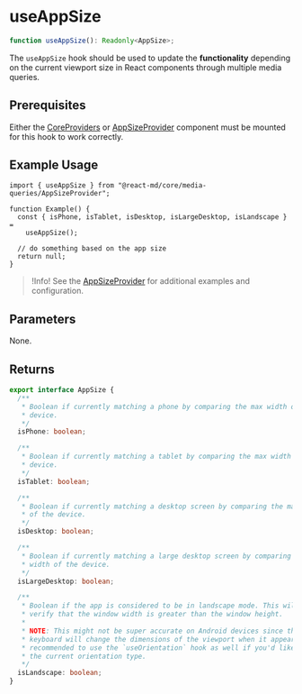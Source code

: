 # useAppSize

```ts
function useAppSize(): Readonly<AppSize>;
```

The `useAppSize` hook should be used to update the **functionality** depending
on the current viewport size in React components through multiple media queries.

## Prerequisites

Either the [CoreProviders](/components/core-providers) or
[AppSizeProvider](/components/app-size-provider) component must be mounted for
this hook to work correctly.

## Example Usage

```tsx
import { useAppSize } from "@react-md/core/media-queries/AppSizeProvider";

function Example() {
  const { isPhone, isTablet, isDesktop, isLargeDesktop, isLandscape } =
    useAppSize();

  // do something based on the app size
  return null;
}
```

> !Info! See the [AppSizeProvider](/components/app-size-provider) for additional examples and configuration.

## Parameters

None.

## Returns

```ts disableScroll disableTransform
export interface AppSize {
  /**
   * Boolean if currently matching a phone by comparing the max width of the
   * device.
   */
  isPhone: boolean;

  /**
   * Boolean if currently matching a tablet by comparing the max width of the
   * device.
   */
  isTablet: boolean;

  /**
   * Boolean if currently matching a desktop screen by comparing the max width
   * of the device.
   */
  isDesktop: boolean;

  /**
   * Boolean if currently matching a large desktop screen by comparing the max
   * width of the device.
   */
  isLargeDesktop: boolean;

  /**
   * Boolean if the app is considered to be in landscape mode. This will just
   * verify that the window width is greater than the window height.
   *
   * NOTE: This might not be super accurate on Android devices since the soft
   * keyboard will change the dimensions of the viewport when it appears. It is
   * recommended to use the `useOrientation` hook as well if you'd like to get
   * the current orientation type.
   */
  isLandscape: boolean;
}
```
